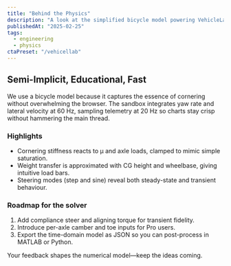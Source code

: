 ```yaml
---
title: "Behind the Physics"
description: "A look at the simplified bicycle model powering VehicleLab."
publishedAt: "2025-02-25"
tags:
  - engineering
  - physics
ctaPreset: "/vehicellab"
---
```


## Semi-Implicit, Educational, Fast

We use a bicycle model because it captures the essence of cornering without overwhelming the browser.
The sandbox integrates yaw rate and lateral velocity at 60 Hz, sampling telemetry at 20 Hz so charts stay crisp without
hammering the main thread.

### Highlights

- Cornering stiffness reacts to μ and axle loads, clamped to mimic simple saturation.
- Weight transfer is approximated with CG height and wheelbase, giving intuitive load bars.
- Steering modes (step and sine) reveal both steady-state and transient behaviour.

### Roadmap for the solver

1. Add compliance steer and aligning torque for transient fidelity.
2. Introduce per-axle camber and toe inputs for Pro users.
3. Export the time-domain model as JSON so you can post-process in MATLAB or Python.

Your feedback shapes the numerical model—keep the ideas coming.
